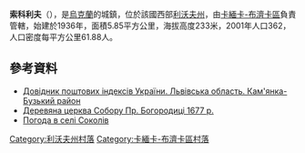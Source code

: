 {{coord|49|58|44|N|24|22|43|E|scale:100000|display=title}}

'''索科利夫'''（{{lang-uk|Соколів}}），是[[烏克蘭|烏克蘭]]的城鎮，位於該國西部[[利沃夫州|利沃夫州]]，由[[卡緬卡-布濟卡區|卡緬卡-布濟卡區]]負責管轄，始建於1936年，面積5.85平方公里，海拔高度233米，2001年人口362，人口密度每平方公里61.88人。

==參考資料==
*[http://www.uaidx.com/13/287/index Довідник поштових індексів України. Львівська область. Кам'янка-Бузький район] {{Wayback|url=http://www.uaidx.com/13/287/index |date=20160909184945 }}
* [https://web.archive.org/web/20120421234815/http://decerkva.org.ua/2kambuzS.html Деревяна церква Собору Пр. Богородиці 1677 р.]
* [http://weather.in.ua/ua/l'vovskaja/24384 Погода в селі Соколів] {{Wayback|url=http://weather.in.ua/ua/l%27vovskaja/24384 |date=20160305081619 }}

[[Category:利沃夫州村落|Category:利沃夫州村落]]
[[Category:卡緬卡-布濟卡區村落|Category:卡緬卡-布濟卡區村落]]


{{Lviv-geo-stub}}
